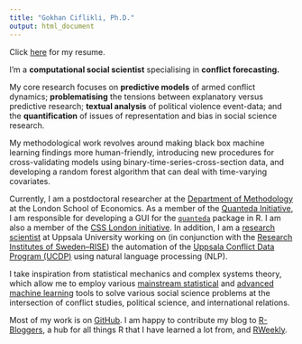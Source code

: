 ```yaml
---
title: "Gokhan Ciflikli, Ph.D."
output: html_document
---
```


Click [here](/img/Ciflikli_CV_280319.pdf) for my resume.

I'm a __computational social scientist__ specialising in __conflict forecasting.__

My core research focuses on __predictive models__ of armed conflict dynamics; __problematising__ the tensions between explanatory versus predictive research; __textual analysis__ of political violence event-data; and the __quantification__ of issues of representation and bias in social science research.

My methodological work revolves around making black box machine learning findings more human-friendly, introducing new procedures for cross-validating models using binary-time-series-cross-section data, and developing a random forest algorithm that can deal with time-varying covariates.

Currently, I am a postdoctoral researcher at the [Department of Methodology](http://www.lse.ac.uk/Methodology/People/Researchers/Gokhan-Ciflikli) at the London School of Economics. As a member of the [Quanteda Initiative](https://quanteda.org/people/), I am responsible for developing a GUI for the [`quanteda`](https://quanteda.io/) package in R. I am also a member of the [CSS London initiative](http://www.csslondoninitiative.co.uk/people/). In addition, I am a [research scientist](http://katalog.uu.se/profile/?id=N19-495) at Uppsala University working on (in conjunction with the [Research Institutes of Sweden--RISE](https://www.ri.se/en)) the automation of the [Uppsala Conflict Data Program (UCDP)](https://ucdp.uu.se/) using natural language processing (NLP).

I take inspiration from statistical mechanics and complex systems theory, which allow me to employ various [mainstream statistical](http://blogs.lse.ac.uk/impactofsocialsciences/2014/09/23/data-science-statistics-communication/) and [advanced machine learning](/img/algo.jpg) tools to solve various social science problems at the intersection of conflict studies, political science, and international relations.

Most of my work is on [GitHub](https://github.com/ciflikli). I am happy to contribute my blog to [R-Bloggers](https://www.r-bloggers.com/), a hub for all things R that I have learned a lot from, and [RWeekly](https://rweekly.org/).